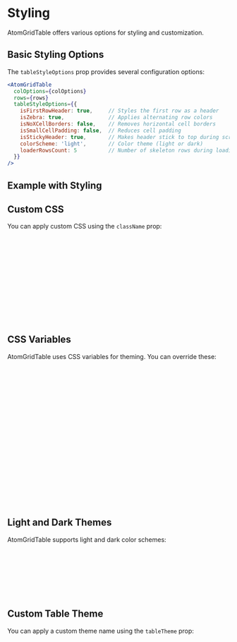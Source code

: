 
<Meta title="Documentation/Styling" />

# Styling

AtomGridTable offers various options for styling and customization.

## Basic Styling Options

The `tableStyleOptions` prop provides several configuration options:

```jsx
<AtomGridTable
  colOptions={colOptions}
  rows={rows}
  tableStyleOptions={{
    isFirstRowHeader: true,     // Styles the first row as a header
    isZebra: true,              // Applies alternating row colors
    isNoXCellBorders: false,    // Removes horizontal cell borders
    isSmallCellPadding: false,  // Reduces cell padding
    isStickyHeader: true,       // Makes header stick to top during scroll
    colorScheme: 'light',       // Color theme (light or dark)
    loaderRowsCount: 5          // Number of skeleton rows during loading
  }}
/>
```

## Example with Styling

<Canvas of={Stories.WithStyling} />

## Custom CSS

You can apply custom CSS using the `className` prop:

```jsx
<AtomGridTable
  colOptions={colOptions}
  rows={rows}
  className="my-custom-table"
/>
```

```css
/* In your CSS file */
.my-custom-table {
  /* Your custom styles */
  --agt-border-color: #ccc;
  --agt-header-bg: #f5f5f5;
  --agt-cell-padding: 12px;
}
```

## CSS Variables

AtomGridTable uses CSS variables for theming. You can override these:

```css
:root {
  /* Base colors */
  --agt-border-color: #e0e0e0;
  --agt-text-color: #333;
  --agt-bg-color: #fff;
  
  /* Header */
  --agt-header-bg: #f5f5f5;
  --agt-header-text: #333;
  
  /* Rows */
  --agt-row-hover: #f9f9f9;
  --agt-row-selected: #e3f2fd;
  --agt-row-zebra: #f8f8f8;
  
  /* Spacing */
  --agt-cell-padding: 8px 12px;
  
  /* Other */
  --agt-border-radius: 4px;
}
```

## Light and Dark Themes

AtomGridTable supports light and dark color schemes:

```jsx
<AtomGridTable
  colOptions={colOptions}
  rows={rows}
  tableStyleOptions={{
    colorScheme: 'dark' // Options: 'light' or 'dark'
  }}
/>
```

## Custom Table Theme

You can apply a custom theme name using the `tableTheme` prop:

```jsx
<AtomGridTable
  colOptions={colOptions}
  rows={rows}
  tableTheme="blue-theme"
/>
```

```css
/* In your CSS file */
.blue-theme {
  --agt-border-color: #2196f3;
  --agt-header-bg: #bbdefb;
  --agt-header-text: #0d47a1;
  /* Other variables */
}
``` 